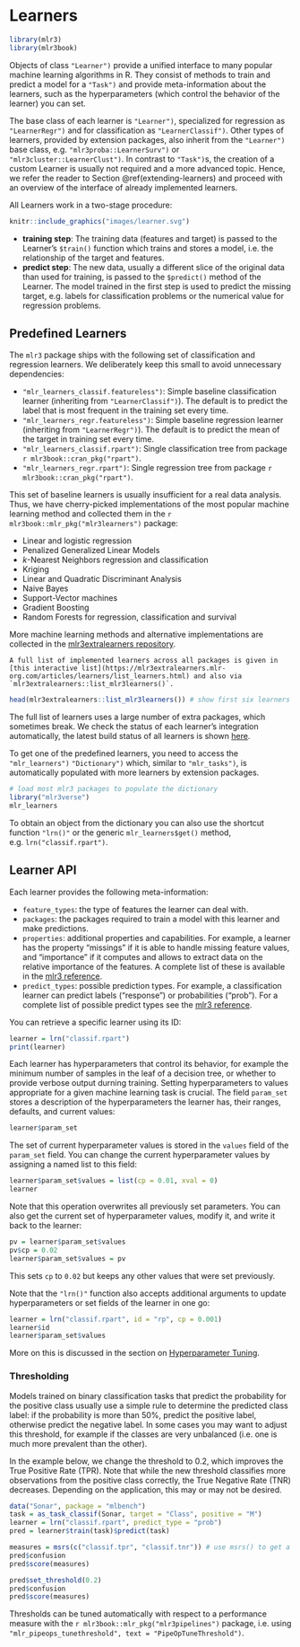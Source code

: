 # Learners {#learners}

```r
library(mlr3)
library(mlr3book)
```

Objects of class `"Learner")` provide a unified interface to many popular machine learning algorithms in R.
They consist of methods to train and predict a model for a `"Task")` and provide meta-information about the learners, such as the hyperparameters (which control the behavior of the learner) you can set.

The base class of each learner is `"Learner")`, specialized for regression as `"LearnerRegr")` and for classification as `"LearnerClassif")`.
Other types of learners, provided by extension packages, also inherit from the `"Learner")` base class, e.g. `"mlr3proba::LearnerSurv")` or `"mlr3cluster::LearnerClust")`.
In contrast to `"Task")`s, the creation of a custom Learner is usually not required and a more advanced topic.
Hence, we refer the reader to Section \@ref(extending-learners) and proceed with an overview of the interface of already implemented learners.

All Learners work in a two-stage procedure:
```r
knitr::include_graphics("images/learner.svg")
```

* **training step**: The training data (features and target) is passed to the Learner's `$train()` function which trains and stores a model, i.e. the relationship of the target and features.
* **predict step**: The new data, usually a different slice of the original data than used for training, is passed to the `$predict()` method of the Learner.
  The model trained in the first step is used to predict the missing target, e.g. labels for classification problems or the numerical value for regression problems.


## Predefined Learners

The `mlr3` package ships with the following set of classification and regression learners.
We deliberately keep this small to avoid unnecessary dependencies:

* `"mlr_learners_classif.featureless")`: Simple baseline classification learner (inheriting from `"LearnerClassif")`).
  The default is to predict the label that is most frequent in the training set every time.
* `"mlr_learners_regr.featureless")`: Simple baseline regression learner (inheriting from `"LearnerRegr")`).
  The default is to predict the mean of the target in training set every time.
* `"mlr_learners_classif.rpart")`: Single classification tree from package `r mlr3book::cran_pkg("rpart")`.
* `"mlr_learners_regr.rpart")`: Single regression tree from package `r mlr3book::cran_pkg("rpart")`.

This set of baseline learners is usually insufficient for a real data analysis.
Thus, we have cherry-picked implementations of the most popular machine learning method and collected them in the `r mlr3book::mlr_pkg("mlr3learners")` package:

* Linear and logistic regression
* Penalized Generalized Linear Models
* $k$-Nearest Neighbors regression and classification
* Kriging
* Linear and Quadratic Discriminant Analysis
* Naive Bayes
* Support-Vector machines
* Gradient Boosting
* Random Forests for regression, classification and survival

More machine learning methods and alternative implementations are collected in the [mlr3extralearners repository](https://github.com/mlr-org/mlr3extralearners/).

```block
A full list of implemented learners across all packages is given in [this interactive list](https://mlr3extralearners.mlr-org.com/articles/learners/list_learners.html) and also via `mlr3extralearners::list_mlr3learners()`.
```

```r
head(mlr3extralearners::list_mlr3learners()) # show first six learners
```

The full list of learners uses a large number of extra packages, which sometimes break.
We check the status of each learner's integration automatically, the latest build status of all learners is shown [here](https://mlr3extralearners.mlr-org.com/articles/learners/test_overview.html).

To get one of the predefined learners, you need to access the `"mlr_learners")` `"Dictionary")` which, similar to `"mlr_tasks")`, is automatically populated with more learners by extension packages.

```r
# load most mlr3 packages to populate the dictionary
library("mlr3verse")
mlr_learners
```

To obtain an object from the dictionary you can also use the shortcut function `"lrn()"` or the generic `mlr_learners$get()` method, e.g. `lrn("classif.rpart")`.

## Learner API

Each learner provides the following meta-information:

* `feature_types`: the type of features the learner can deal with.
* `packages`: the packages required to train a model with this learner and make predictions.
* `properties`: additional properties and capabilities.
  For example, a learner has the property "missings" if it is able to handle missing feature values, and "importance" if it computes and allows to extract data on the relative importance of the features.
  A complete list of these is available in the [mlr3 reference](https://mlr3.mlr-org.com/reference/mlr_reflections.html#examples).
* `predict_types`: possible prediction types. For example, a classification learner can predict labels ("response") or probabilities ("prob"). For a complete list of possible predict types see the [mlr3 reference](https://mlr3.mlr-org.com/reference/mlr_reflections.html#examples).

You can retrieve a specific learner using its ID:

```r
learner = lrn("classif.rpart")
print(learner)
```

Each learner has hyperparameters that control its behavior, for example the minimum number of samples in the leaf of a decision tree, or whether to provide verbose output durning training.
Setting hyperparameters to values appropriate for a given machine learning task is crucial.
The field `param_set` stores a description of the hyperparameters the learner has, their ranges, defaults, and current values:

```r
learner$param_set
```

The set of current hyperparameter values is stored in the `values` field of the `param_set` field.
You can change the current hyperparameter values by assigning a named list to this field:

```r
learner$param_set$values = list(cp = 0.01, xval = 0)
learner
```

Note that this operation overwrites all previously set parameters.
You can also get the current set of hyperparameter values, modify it, and write it back to the learner:

```r
pv = learner$param_set$values
pv$cp = 0.02
learner$param_set$values = pv
```

This sets `cp` to `0.02` but keeps any other values that were set previously.

Note that the `"lrn()"` function also accepts additional arguments to update hyperparameters or set fields of the learner in one go:

```r
learner = lrn("classif.rpart", id = "rp", cp = 0.001)
learner$id
learner$param_set$values
```

More on this is discussed in the section on [Hyperparameter Tuning](https://mlr3book.mlr-org.com/optimization.html#tuning).

### Thresholding

Models trained on binary classification tasks that predict the probability for the positive class usually use a simple rule to determine the predicted class label: if the probability is more than 50%, predict the positive label, otherwise predict the negative label.
In some cases you may want to adjust this threshold, for example if the classes are very unbalanced (i.e. one is much more prevalent than the other).

In the example below, we change the threshold to 0.2, which improves the True Positive Rate (TPR).
Note that while the new threshold classifies more observations from the positive class correctly, the True Negative Rate (TNR) decreases.
Depending on the application, this may or may not be desired.

```r
data("Sonar", package = "mlbench")
task = as_task_classif(Sonar, target = "Class", positive = "M")
learner = lrn("classif.rpart", predict_type = "prob")
pred = learner$train(task)$predict(task)

measures = msrs(c("classif.tpr", "classif.tnr")) # use msrs() to get a list of multiple measures
pred$confusion
pred$score(measures)

pred$set_threshold(0.2)
pred$confusion
pred$score(measures)
```
Thresholds can be tuned automatically with respect to a performance measure with the `r mlr3book::mlr_pkg("mlr3pipelines")` package, i.e. using `"mlr_pipeops_tunethreshold", text = "PipeOpTuneThreshold")`.
